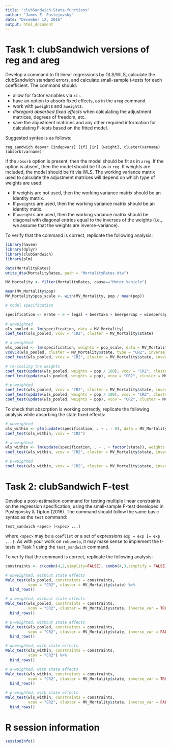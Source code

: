 ```yaml
---
title: "clubSandwich-Stata-functions"
author: "James E. Pustejovsky"
date: "December 12, 2016"
output: html_document
---
```


# Task 1: clubSandwich versions of reg and areg

Develop a command to fit linear regressions by OLS/WLS, calculate the clubSandwich standard errors, and calculate small-sample t-tests for each coefficient. The command should:

* allow for factor variables via `xi:`.
* have an option to absorb fixed effects, as in the `areg` command.
* work with `pweight`s and `aweight`s.
* _disregard absorbed fixed effects_ when calculating the adjustment matrices, degrees of freedom, etc. 
* save the abjustment matrices and any other required information for calculating F-tests based on the fitted model.

Suggested syntax is as follows:
```{}
reg_sandwich depvar [indepvars] [if] [in] [weight], cluster(varname) [absorb(varname)]
```

If the `absorb` option is present, then the model should be fit as in `areg`. If the option is absent, then the model should be fit as in `reg`. If weights are included, the model should be fit via WLS. The working variance matrix used to calculate the adjustment matrices will depend on which type of weights are used:

* If weights are not used, then the working variance matrix should be an identity matrix.
* If `pweight`s are used, then the working variance matrix should be an identity matix.
* If `aweight`s are used, then the working variance matrix should be diagonal with diagonal entries equal to the inverses of the weights (i.e., we assume that the weights are inverse-variance). 

To verify that the command is correct, replicate the following analysis:

```r
library(haven)
library(dplyr)
library(clubSandwich)
library(plm)

data(MortalityRates)
write_dta(MortalityRates, path = "MortalityRates.dta")

MV_Mortality <- filter(MortalityRates, cause=="Motor Vehicle")

mean(MV_Mortality$pop)
MV_Mortality$pop_scale <- with(MV_Mortality, pop / mean(pop))

# model specification

specification <- mrate ~ 0 + legal + beertaxa + beerpercap + winepercap + factor(year)
  
# unweighted
ols_pooled <- lm(specification, data = MV_Mortality)
coef_test(ols_pooled, vcov = "CR2", cluster = MV_Mortality$state)

# a-weighted
wls_pooled <- lm(specification, weights = pop_scale, data = MV_Mortality)
vcovCR(wls_pooled, cluster = MV_Mortality$state, type = "CR2", inverse_var = TRUE)[1:4,1:4]
coef_test(wls_pooled, vcov = "CR2", cluster = MV_Mortality$state, inverse_var = TRUE)

# re-scaling the weights
coef_test(update(wls_pooled, weights = pop / 100), vcov = "CR2", cluster = MV_Mortality$state, inverse_var = TRUE)[1:4,]
coef_test(update(wls_pooled, weights = pop), vcov = "CR2", cluster = MV_Mortality$state, inverse_var = TRUE)[1:4,]

# p-weighted
coef_test(wls_pooled, vcov = "CR2", cluster = MV_Mortality$state, inverse_var = FALSE)[1:4,]
coef_test(update(wls_pooled, weights = pop / 100), vcov = "CR2", cluster = MV_Mortality$state, inverse_var = FALSE)[1:4,]
coef_test(update(wls_pooled, weights = pop), vcov = "CR2", cluster = MV_Mortality$state, inverse_var = FALSE)[1:4,]
```

To check that absorption is working correctly, replicate the following analysis while absorbing the state fixed effects:

```r

# unweighted
ols_within <- plm(update(specification, . ~ . - 0), data = MV_Mortality, effect = "individual", index = c("state","year"))
coef_test(ols_within, vcov = "CR2")

# a-weighted
wls_within <- lm(update(specification, . ~ . + factor(state)), weights = pop_scale, data = MV_Mortality)
coef_test(wls_within, vcov = "CR2", cluster = MV_Mortality$state, inverse_var = TRUE)

# p-weighted
coef_test(wls_within, vcov = "CR2", cluster = MV_Mortality$state, inverse_var = FALSE, ignore_FE = TRUE)

```

# Task 2: clubSandwich F-test

Develop a post-estimation command for testing multiple linear constraints on the regression specification, using the small-sample F-test developed in Pustejovsky & Tipton (2016). The command should follow the same basic syntax as the `test` command:

```{}
test_sandwich <spec> [<spec> ...]
```

where `<spec>` may be a `coeflist` or a set of expressions `exp = exp [= exp ...]`. As with your work on `robumeta`, it may make sense to implement the t-tests in Task 1 using the `test_sandwich` command. 

To verify that the command is correct, replicate the following analysis:
```r
constraints <- c(combn(4,2,simplify=FALSE), combn(4,3,simplify = FALSE), list(1:4))

# unweighted, without state effects
Wald_test(ols_pooled, constraints = constraints, 
          vcov = "CR2", cluster = MV_Mortality$state) %>% 
  bind_rows()

# a-weighted, without state effects
Wald_test(wls_pooled, constraints = constraints, 
          vcov = "CR2", cluster = MV_Mortality$state, inverse_var = TRUE) %>% 
  bind_rows()

# p-weighted, without state effects
Wald_test(wls_pooled, constraints = constraints, 
          vcov = "CR2", cluster = MV_Mortality$state, inverse_var = FALSE) %>% 
  bind_rows()

# unweighted, with state effects
Wald_test(ols_within, constraints = constraints, 
          vcov = "CR2") %>% 
  bind_rows()

# a-weighted, with state effects
Wald_test(wls_within, constraints = constraints, 
          vcov = "CR2", cluster = MV_Mortality$state, inverse_var = TRUE) %>% 
  bind_rows()

# p-weighted, with state effects
Wald_test(wls_within, constraints = constraints, 
          vcov = "CR2", cluster = MV_Mortality$state, inverse_var = FALSE, ignore_FE = TRUE) %>% 
  bind_rows()

```

# R session information

```r
sessionInfo()
```

